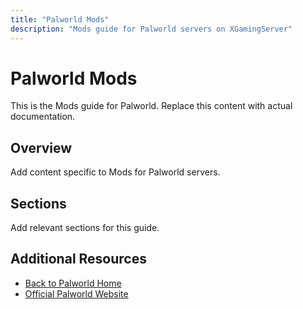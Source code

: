 ```yaml
---
title: "Palworld Mods"
description: "Mods guide for Palworld servers on XGamingServer"
---
```


# Palworld Mods

This is the Mods guide for Palworld. Replace this content with actual documentation.

## Overview

Add content specific to Mods for Palworld servers.

## Sections

Add relevant sections for this guide.

## Additional Resources

- [Back to Palworld Home](./index)
- [Official Palworld Website](https://example.com)
